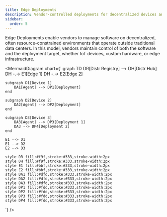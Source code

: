 ```yaml
---
title: Edge Deployments
description: Vendor-controlled deployments for decentralized devices and edge environments
sidebar:
  order: 5
---
```



Edge Deployments enable vendors to manage software on decentralized, often resource-constrained environments that operate outside traditional data centers. In this model, vendors maintain control of both the software and the deployment target, whether IoT devices, custom hardware, or edge infrastructure.

<MermaidDiagram
  chart={`
graph TD
    DR[Distr Registry] --> DH[Distr Hub]
    DH -.-> E1[Edge 1]
    DH -.-> E2[Edge 2]
    
    subgraph D1[Device 1]
        DA1[Agent] --> DP1[Deployment]
    end
    
    subgraph D2[Device 2]
        DA2[Agent] --> DP2[Deployment]
    end
    
    subgraph D3[Device 3]
        DA3[Agent] --> DP3[Deployment 1]
        DA3 --> DP4[Deployment 2]
    end
    
    E1 --> D1
    E1 --> D2
    E2 --> D3
    
    style DR fill:#f9f,stroke:#333,stroke-width:2px
    style DH fill:#f9f,stroke:#333,stroke-width:2px
    style E1 fill:#bbf,stroke:#333,stroke-width:2px
    style E2 fill:#bbf,stroke:#333,stroke-width:2px
    style DA1 fill:#dfd,stroke:#333,stroke-width:2px
    style DA2 fill:#dfd,stroke:#333,stroke-width:2px
    style DA3 fill:#dfd,stroke:#333,stroke-width:2px
    style DP1 fill:#fdd,stroke:#333,stroke-width:2px
    style DP2 fill:#fdd,stroke:#333,stroke-width:2px
    style DP3 fill:#fdd,stroke:#333,stroke-width:2px
    style DP4 fill:#fdd,stroke:#333,stroke-width:2px
`}
/>
